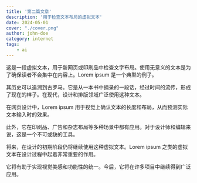 ```yaml
---
title: '第二篇文章'
description: '用于检查文本布局的虚拟文本'
date: 2024-05-01
cover: "./cover.png"
author: john-doe
category: internet
tags:
    - ai
---
```


这是一段虚拟文本，用于新网页或印刷品中检查文字布局。使用无意义的文本是为了确保读者不会集中在内容上。Lorem ipsum 是一个典型的例子。

其历史可以追溯到古罗马。它是从一本书中摘录的一段话，经过时间的流传，形成了现在的样子。在现代，设计和排版领域广泛使用这种文本。

在网页设计中，Lorem ipsum 用于视觉上确认文本的长度和布局，从而预测实际文本输入时的效果。

此外，它在印刷品、广告和杂志布局等多种场景中都有应用。对于设计师和编辑来说，这是一个不可或缺的工具。

将来，在设计的初期阶段仍将继续使用这种虚拟文本。Lorem ipsum 之类的虚拟文本在设计过程中起着非常重要的作用。

它将有助于实现视觉美感和功能性的统一。今后，它将在许多项目中继续得到广泛应用。
